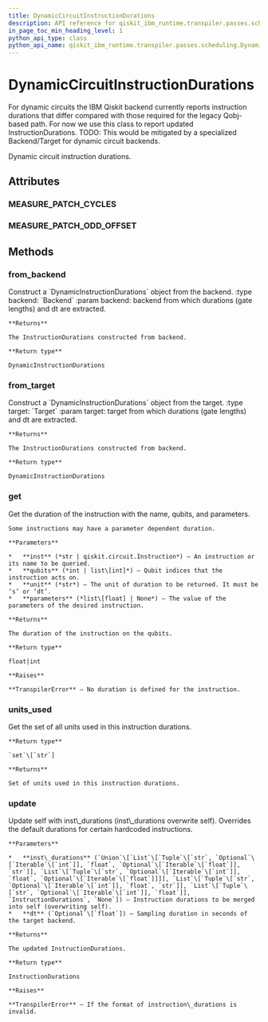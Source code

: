 ```yaml
---
title: DynamicCircuitInstructionDurations
description: API reference for qiskit_ibm_runtime.transpiler.passes.scheduling.DynamicCircuitInstructionDurations
in_page_toc_min_heading_level: 1
python_api_type: class
python_api_name: qiskit_ibm_runtime.transpiler.passes.scheduling.DynamicCircuitInstructionDurations
---
```


# DynamicCircuitInstructionDurations

<Class id="qiskit_ibm_runtime.transpiler.passes.scheduling.DynamicCircuitInstructionDurations" isDedicatedPage={true} github="https://github.com/Qiskit/qiskit-ibm-runtime/tree/stable/0.23/qiskit_ibm_runtime/transpiler/passes/scheduling/utils.py#L140-L330" signature="DynamicCircuitInstructionDurations(instruction_durations=None, dt=None, enable_patching=True)">
  For dynamic circuits the IBM Qiskit backend currently reports instruction durations that differ compared with those required for the legacy Qobj-based path. For now we use this class to report updated InstructionDurations. TODO: This would be mitigated by a specialized Backend/Target for dynamic circuit backends.

  Dynamic circuit instruction durations.

  ## Attributes

  ### MEASURE\_PATCH\_CYCLES

  <Attribute id="qiskit_ibm_runtime.transpiler.passes.scheduling.DynamicCircuitInstructionDurations.MEASURE_PATCH_CYCLES" attributeValue="160" />

  ### MEASURE\_PATCH\_ODD\_OFFSET

  <Attribute id="qiskit_ibm_runtime.transpiler.passes.scheduling.DynamicCircuitInstructionDurations.MEASURE_PATCH_ODD_OFFSET" attributeValue="64" />

  ## Methods

  ### from\_backend

  <Function id="qiskit_ibm_runtime.transpiler.passes.scheduling.DynamicCircuitInstructionDurations.from_backend" github="https://github.com/Qiskit/qiskit-ibm-runtime/tree/stable/0.23/qiskit_ibm_runtime/transpiler/passes/scheduling/utils.py#L162-L174" signature="classmethod from_backend(backend)">
    Construct a `DynamicInstructionDurations` object from the backend. :type backend: `Backend` :param backend: backend from which durations (gate lengths) and dt are extracted.

    **Returns**

    The InstructionDurations constructed from backend.

    **Return type**

    DynamicInstructionDurations
  </Function>

  ### from\_target

  <Function id="qiskit_ibm_runtime.transpiler.passes.scheduling.DynamicCircuitInstructionDurations.from_target" github="https://github.com/Qiskit/qiskit-ibm-runtime/tree/stable/0.23/qiskit_ibm_runtime/transpiler/passes/scheduling/utils.py#L176-L193" signature="classmethod from_target(target)">
    Construct a `DynamicInstructionDurations` object from the target. :type target: `Target` :param target: target from which durations (gate lengths) and dt are extracted.

    **Returns**

    The InstructionDurations constructed from backend.

    **Return type**

    DynamicInstructionDurations
  </Function>

  ### get

  <Function id="qiskit_ibm_runtime.transpiler.passes.scheduling.DynamicCircuitInstructionDurations.get" signature="get(inst, qubits, unit='dt', parameters=None)">
    Get the duration of the instruction with the name, qubits, and parameters.

    Some instructions may have a parameter dependent duration.

    **Parameters**

    *   **inst** (*str | qiskit.circuit.Instruction*) – An instruction or its name to be queried.
    *   **qubits** (*int | list\[int]*) – Qubit indices that the instruction acts on.
    *   **unit** (*str*) – The unit of duration to be returned. It must be ‘s’ or ‘dt’.
    *   **parameters** (*list\[float] | None*) – The value of the parameters of the desired instruction.

    **Returns**

    The duration of the instruction on the qubits.

    **Return type**

    float|int

    **Raises**

    **TranspilerError** – No duration is defined for the instruction.
  </Function>

  ### units\_used

  <Function id="qiskit_ibm_runtime.transpiler.passes.scheduling.DynamicCircuitInstructionDurations.units_used" signature="units_used()">
    Get the set of all units used in this instruction durations.

    **Return type**

    `set`\[`str`]

    **Returns**

    Set of units used in this instruction durations.
  </Function>

  ### update

  <Function id="qiskit_ibm_runtime.transpiler.passes.scheduling.DynamicCircuitInstructionDurations.update" github="https://github.com/Qiskit/qiskit-ibm-runtime/tree/stable/0.23/qiskit_ibm_runtime/transpiler/passes/scheduling/utils.py#L195-L241" signature="update(inst_durations, dt=None)">
    Update self with inst\_durations (inst\_durations overwrite self). Overrides the default durations for certain hardcoded instructions.

    **Parameters**

    *   **inst\_durations** (`Union`\[`List`\[`Tuple`\[`str`, `Optional`\[`Iterable`\[`int`]], `float`, `Optional`\[`Iterable`\[`float`]], `str`]], `List`\[`Tuple`\[`str`, `Optional`\[`Iterable`\[`int`]], `float`, `Optional`\[`Iterable`\[`float`]]]], `List`\[`Tuple`\[`str`, `Optional`\[`Iterable`\[`int`]], `float`, `str`]], `List`\[`Tuple`\[`str`, `Optional`\[`Iterable`\[`int`]], `float`]], `InstructionDurations`, `None`]) – Instruction durations to be merged into self (overwriting self).
    *   **dt** (`Optional`\[`float`]) – Sampling duration in seconds of the target backend.

    **Returns**

    The updated InstructionDurations.

    **Return type**

    InstructionDurations

    **Raises**

    **TranspilerError** – If the format of instruction\_durations is invalid.
  </Function>
</Class>

